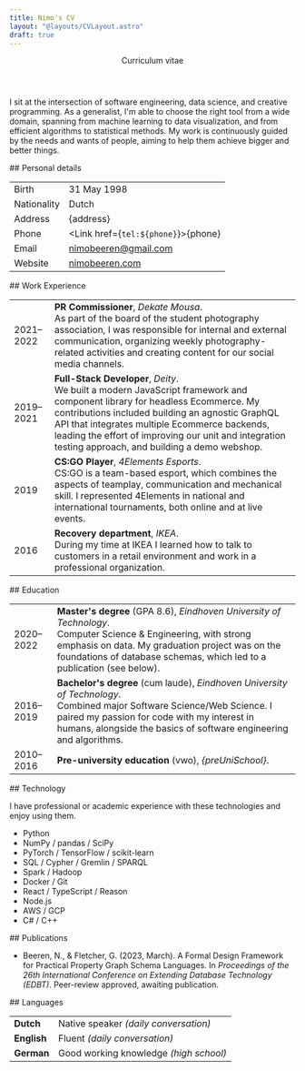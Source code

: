 ```yaml
---
title: Nimo's CV
layout: "@layouts/CVLayout.astro"
draft: true
---
```




<header class="not-prose mb-16 break-inside-avoid">
  <div class="mb-2 flex justify-between">
    <NimoBeeren />
    <Picture
      class="rounded-full shadow-glow-lg md:shadow-glow-xl"
      src="/me.jpg"
      alt="Nimo smiling at the camera"
      sizes="(max-width: 767.9px) 144px, (min-width: 768px) 192px"
      widths={[144, 144 * 2, 192, 192 * 2]}
      aspectRatio="1:1"
    />
  </div>
  <p class="font-serif text-3xl italic text-neutral-600">Curriculum vitae</p>
</header>

I sit at the intersection of software engineering, data science, and creative programming. As a generalist, I'm able to choose the right tool from a wide domain, spanning from machine learning to data visualization, and from efficient algorithms to statistical methods. My work is continuously guided by the needs and wants of people, aiming to help them achieve bigger and better things.

<section class="break-inside-avoid">
## Personal details

|             |                                                     |
| ----------- | --------------------------------------------------- |
| Birth       | 31 May 1998                                         |
| Nationality | Dutch                                               |
| Address     | {address}                                           |
| Phone       | <Link href={`tel:${phone}`}>{phone}</Link>          |
| Email       | [nimobeeren@gmail.com](mailto:nimobeeren@gmail.com) |
| Website     | [nimobeeren.com](https://nimobeeren.com)            |

</section>

<section class="break-inside-avoid">
## Work Experience

|           |                                                                                                                                                                                                                                                                                                                                               |
| --------- | --------------------------------------------------------------------------------------------------------------------------------------------------------------------------------------------------------------------------------------------------------------------------------------------------------------------------------------------- |
| 2021–2022 | **PR Commissioner**, _Dekate Mousa_. <br/> As part of the board of the student photography association, I was responsible for internal and external communication, organizing weekly photography-related activities and creating content for our social media channels.                                                                       |
| 2019–2021 | **Full-Stack Developer**, _Deity_. <br/> We built a modern JavaScript framework and component library for headless Ecommerce. My contributions included building an agnostic GraphQL API that integrates multiple Ecommerce backends, leading the effort of improving our unit and integration testing approach, and building a demo webshop. |
| 2019      | **CS:GO Player**, _4Elements Esports_. <br/> CS:GO is a team-based esport, which combines the aspects of teamplay, communication and mechanical skill. I represented 4Elements in national and international tournaments, both online and at live events.                                                                                     |
| 2016      | **Recovery department**, _IKEA_. <br/> During my time at IKEA I learned how to talk to customers in a retail environment and work in a professional organization.                                                                                                                                                                             |

</section>

<section class="break-inside-avoid">
## Education

|           |                                                                                                                                                                                                                                                    |
| --------- | -------------------------------------------------------------------------------------------------------------------------------------------------------------------------------------------------------------------------------------------------- |
| 2020–2022 | **Master's degree** (GPA 8.6), _Eindhoven University of Technology_. <br/> Computer Science & Engineering, with strong emphasis on data. My graduation project was on the foundations of database schemas, which led to a publication (see below). |
| 2016–2019 | **Bachelor's degree** (cum laude), _Eindhoven University of Technology_. <br/> Combined major Software Science/Web Science. I paired my passion for code with my interest in humans, alongside the basics of software engineering and algorithms.  |
| 2010–2016 | **Pre-university education** (vwo), _{preUniSchool}_.                                                                                                                                                                                              |

</section>

<section class="break-inside-avoid">
## Technology

I have professional or academic experience with these technologies and enjoy using them.

<ul class="flex max-h-80 flex-col flex-wrap">
  <li>Python</li>
  <li>NumPy / pandas / SciPy</li>
  <li>PyTorch / TensorFlow / scikit-learn</li>
  <li>SQL / Cypher / Gremlin / SPARQL</li>
  <li>Spark / Hadoop</li>
  <li>Docker / Git</li>
  <li>React / TypeScript / Reason</li>
  <li>Node.js</li>
  <li>AWS / GCP</li>
  <li>C# / C++</li>
</ul>

</section>

<section class="break-inside-avoid">
## Publications

- Beeren, N., & Fletcher, G. (2023, March). A Formal Design Framework for Practical Property Graph Schema Languages. In _Proceedings of the 26th International Conference on Extending Database Technology (EDBT)_. Peer-review approved, awaiting publication.

</section>

<section class="break-inside-avoid">
## Languages

|             |                                        |
| ----------- | -------------------------------------- |
| **Dutch**   | Native speaker _(daily conversation)_  |
| **English** | Fluent _(daily conversation)_          |
| **German**  | Good working knowledge _(high school)_ |

</section>
